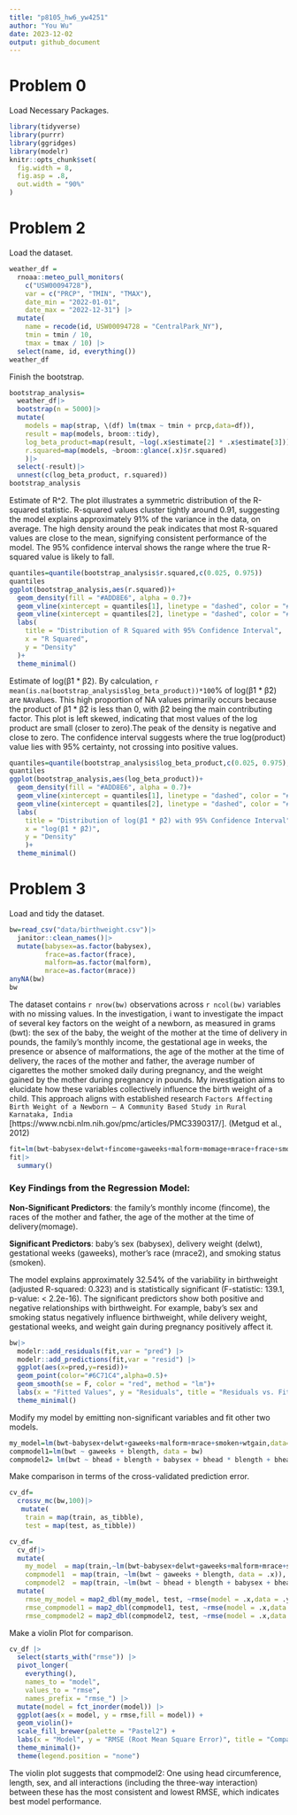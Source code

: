 ```yaml
---
title: "p8105_hw6_yw4251"
author: "You Wu"
date: 2023-12-02
output: github_document
---
```

# Problem 0
Load Necessary Packages.
```r
library(tidyverse)
library(purrr)
library(ggridges)
library(modelr)
knitr::opts_chunk$set(
  fig.width = 8,
  fig.asp = .8,
  out.width = "90%"
)
```

# Problem 2
Load the dataset.
```r
weather_df = 
  rnoaa::meteo_pull_monitors(
    c("USW00094728"),
    var = c("PRCP", "TMIN", "TMAX"), 
    date_min = "2022-01-01",
    date_max = "2022-12-31") |>
  mutate(
    name = recode(id, USW00094728 = "CentralPark_NY"),
    tmin = tmin / 10,
    tmax = tmax / 10) |>
  select(name, id, everything())
weather_df
```

Finish the bootstrap.
```r
bootstrap_analysis=
  weather_df|>
  bootstrap(n = 5000)|>
  mutate(
    models = map(strap, \(df) lm(tmax ~ tmin + prcp,data=df)),
    result = map(models, broom::tidy),
    log_beta_product=map(result, ~log(.x$estimate[2] * .x$estimate[3])),
    r.squared=map(models, ~broom::glance(.x)$r.squared)
    )|>
  select(-result)|>
  unnest(c(log_beta_product, r.squared))
bootstrap_analysis
```

Estimate of R^2. The plot illustrates a symmetric distribution of the R-squared statistic. R-squared values cluster tightly around 0.91, suggesting the model explains approximately 91% of the variance in the data, on average. The high density around the peak indicates that most R-squared values are close to the mean, signifying consistent performance of the model. The 95% confidence interval shows the range where the true R-squared value is likely to fall.
```r
quantiles=quantile(bootstrap_analysis$r.squared,c(0.025, 0.975))
quantiles
ggplot(bootstrap_analysis,aes(r.squared))+
  geom_density(fill = "#ADD8E6", alpha = 0.7)+
  geom_vline(xintercept = quantiles[1], linetype = "dashed", color = "#00008B", size = 1) +
  geom_vline(xintercept = quantiles[2], linetype = "dashed", color = "#00008B", size = 1) +
  labs(
    title = "Distribution of R Squared with 95% Confidence Interval",
    x = "R Squared",
    y = "Density"
  )+
  theme_minimal()
```

Estimate of log(β̂1 * β̂2). By calculation, `r mean(is.na(bootstrap_analysis$log_beta_product))*100`% of log(β̂1 * β̂2) are `NA`values. This high proportion of NA values primarily occurs because the product of 
β̂1 * β̂2 is less than 0, with β̂2 being the main contributing factor. This plot is left skewed, indicating that most values of the log product are small (closer to zero).The peak of the density is negative and close to zero. The confidence interval suggests where the true log(product) value lies with 95% certainty, not crossing into positive values.
```r
quantiles=quantile(bootstrap_analysis$log_beta_product,c(0.025, 0.975),na.rm=TRUE)
quantiles
ggplot(bootstrap_analysis,aes(log_beta_product))+
  geom_density(fill = "#ADD8E6", alpha = 0.7)+
  geom_vline(xintercept = quantiles[1], linetype = "dashed", color = "#00008B", size = 1) +
  geom_vline(xintercept = quantiles[2], linetype = "dashed", color = "#00008B", size = 1) +
  labs(
    title = "Distribution of log(β̂1 * β̂2) with 95% Confidence Interval",
    x = "log(β̂1 * β̂2)",
    y = "Density"
    )+
  theme_minimal()
```
# Problem 3
Load and tidy the dataset. 
```r
bw=read_csv("data/birthweight.csv")|>
  janitor::clean_names()|>
  mutate(babysex=as.factor(babysex),
         frace=as.factor(frace),
         malform=as.factor(malform),
         mrace=as.factor(mrace))
anyNA(bw)
bw
```
The dataset contains `r nrow(bw)` observations across `r ncol(bw)` variables with no missing values. In the investigation, i want to investigate the impact of several key factors on the weight of a newborn, as measured in grams (bwt): the sex of the baby, the weight of the mother at the time of delivery in pounds, the family's monthly income, the gestational age in weeks, the presence or absence of malformations, the age of the mother at the time of delivery, the races of the mother and father, the average number of cigarettes the mother smoked daily during pregnancy, and the weight gained by the mother during pregnancy in pounds. My investigation aims to elucidate how these variables collectively influence the birth weight of a child. This approach aligns with established research `Factors Affecting Birth Weight of a Newborn – A Community Based Study in Rural Karnataka, India` [https://www.ncbi.nlm.nih.gov/pmc/articles/PMC3390317/]. (Metgud et al., 2012)
```r
fit=lm(bwt~babysex+delwt+fincome+gaweeks+malform+momage+mrace+frace+smoken+wtgain,data=bw)
fit|>
  summary()
```

### Key Findings from the Regression Model:
**Non-Significant Predictors**: the family's monthly income (fincome), the races of the mother and father, the age of the mother at the time of delivery(momage).

**Significant Predictors**: baby's sex (babysex), delivery weight (delwt), gestational weeks (gaweeks), mother's race (mrace2), and smoking status (smoken). 

The model explains approximately 32.54% of the variability in birthweight (adjusted R-squared: 0.323) and is statistically significant (F-statistic: 139.1, p-value: < 2.2e-16). The significant predictors show both positive and negative relationships with birthweight. For example, baby's sex and smoking status negatively influence birthweight, while delivery weight, gestational weeks, and weight gain during pregnancy positively affect it.

```r
bw|>
  modelr::add_residuals(fit,var = "pred") |>
  modelr::add_predictions(fit,var = "resid") |>
  ggplot(aes(x=pred,y=resid))+
  geom_point(color="#6C71C4",alpha=0.5)+
  geom_smooth(se = F, color = "red", method = "lm")+
  labs(x = "Fitted Values", y = "Residuals", title = "Residuals vs. Fitted Values")+
  theme_minimal()
```

Modify my model by emitting non-significant variables and fit other two models.
```r
my_model=lm(bwt~babysex+delwt+gaweeks+malform+mrace+smoken+wtgain,data=bw)
compmodel1=lm(bwt ~ gaweeks + blength, data = bw)
compmodel2= lm(bwt ~ bhead + blength + babysex + bhead * blength + bhead * babysex + blength * babysex + bhead * blength * babysex, data = bw)
```
Make comparison in terms of the cross-validated prediction error.
```r
cv_df=
  crossv_mc(bw,100)|>
   mutate(
    train = map(train, as_tibble),
    test = map(test, as_tibble))

cv_df=
  cv_df|>
  mutate(
    my_model  = map(train,~lm(bwt~babysex+delwt+gaweeks+malform+mrace+smoken+wtgain, data = .x)),
    compmodel1  = map(train, ~lm(bwt ~ gaweeks + blength, data = .x)),
    compmodel2  = map(train, ~lm(bwt ~ bhead + blength + babysex + bhead * blength + bhead * babysex + blength * babysex + bhead * blength * babysex, data = .x)))|>
  mutate(
    rmse_my_model = map2_dbl(my_model, test, ~rmse(model = .x,data = .y)),
    rmse_compmodel1 = map2_dbl(compmodel1, test, ~rmse(model = .x,data = .y)),
    rmse_compmodel2 = map2_dbl(compmodel2, test, ~rmse(model = .x,data = .y)))
```
Make a violin Plot for comparison.
```r
cv_df |> 
  select(starts_with("rmse")) |> 
  pivot_longer(
    everything(),
    names_to = "model", 
    values_to = "rmse",
    names_prefix = "rmse_") |> 
  mutate(model = fct_inorder(model)) |> 
  ggplot(aes(x = model, y = rmse,fill = model)) + 
  geom_violin()+
  scale_fill_brewer(palette = "Pastel2") +
  labs(x = "Model", y = "RMSE (Root Mean Square Error)", title = "Comparison of Model RMSEs") +
  theme_minimal()+
  theme(legend.position = "none")
```

The violin plot suggests that compmodel2: One using head circumference, length, sex, and all interactions (including the three-way interaction) between these has the most consistent and lowest RMSE, which indicates best model performance.

